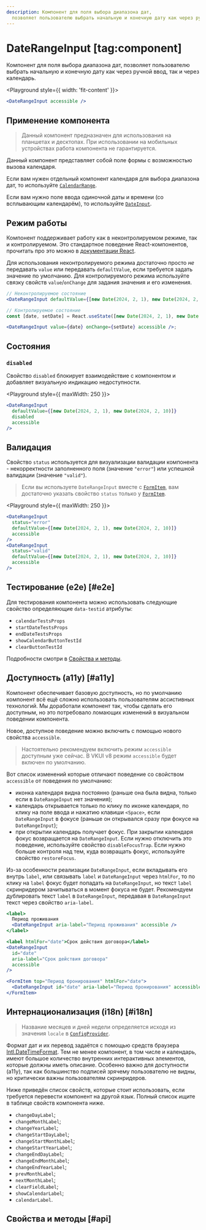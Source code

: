 ```yaml
---
description: Компонент для поля выбора диапазона дат,
  позволяет пользователю выбрать начальную и конечную дату как через ручной ввод, так и через календарь.
---
```


<Overview group="dates">

# DateRangeInput [tag:component]

Компонент для поля выбора диапазона дат, позволяет пользователю выбрать начальную и конечную дату как через ручной ввод,
так и через календарь.

</Overview>

<Playground style={{ width: 'fit-content' }}>
  ```jsx
  <DateRangeInput accessible />
  ```
</Playground>

## Применение компонента

> Данный компонент предназначен для использования на планшетах и десктопах.
> При использовании на мобильных устройствах работа компонента не гарантируется.

Данный компонент представляет собой поле формы с возможностью вызова календаря.

Если вам нужен отдельный компонент календаря для выбора диапазона дат, то используйте [`CalendarRange`](/components/calendar-range).

Если вам нужно поле ввода одиночной даты и времени (со всплывающим календарём), то используйте [`DateInput`](/components/date-input).

## Режим работы

Компонент поддерживает работу как в неконтролируемом режиме, так и контролируемом. Это стандартное поведение
React-компонентов, прочитать про это можно в [документации React](https://react.dev/reference/react-dom/components/input#controlling-an-input-with-a-state-variable).

Для использования неконтролируемого режима достаточно просто _не_ передавать `value` или передавать `defaultValue`, если
требуется задать значение по умолчанию.
Для контролируемого режима используйте связку свойств `value`/`onChange` для задания значения и его изменения.

```jsx
// Неконтролируемое состояние
<DateRangeInput defaultValue={[new Date(2024, 2, 1), new Date(2024, 2, 10)]} accessible />;

// Контролируемое состояние
const [date, setDate] = React.useState([new Date(2024, 2, 1), new Date(2024, 2, 10)]);

<DateRangeInput value={date} onChange={setDate} accessible />;
```

## Состояния

### `disabled`

Свойство `disabled` блокирует взаимодействие с компонентом и добавляет визуальную индикацию недоступности.

<Playground style={{ maxWidth: 250 }}>
  ```jsx
  <DateRangeInput
    defaultValue={[new Date(2024, 2, 1), new Date(2024, 2, 10)]}
    disabled
    accessible
  />
  ```
</Playground>

## Валидация

Свойство `status` используется для визуализации валидации компонента - некорректности заполненного поля (значение `"error"`)
или успешной валидации (значение `"valid"`).

> Если вы используете `DateRangeInput` вместе с [`FormItem`](/components/form-item), вам достаточно указать свойство `status` только у
> [`FormItem`](/components/form-item).

<Playground style={{ maxWidth: 250 }}>
  ```jsx
  <DateRangeInput
    status="error"
    defaultValue={[new Date(2024, 2, 1), new Date(2024, 2, 10)]}
    accessible
  />
  <DateRangeInput
    status="valid"
    defaultValue={[new Date(2024, 2, 1), new Date(2024, 2, 10)]}
    accessible
  />
  ```
</Playground>

## Тестирование (e2e) [#e2e]

Для тестирования компонента можно использовать следующие свойство определяющие `data-testid` атрибуты:

- `calendarTestsProps`
- `startDateTestsProps`
- `endDateTestsProps`
- `showCalendarButtonTestId`
- `clearButtonTestId`

Подробности смотри в [Свойства и методы](#api).

## Доступность (a11y) [#a11y]

Компонент обеспечивает базовую доступность, но по умолчанию компонент всё ещё сложно использовать пользователям ассистивных
технологий. Мы доработали компонент так, чтобы сделать его доступным, но это потребовало ломающих изменений в визуальном поведении
компонента.

Новое, доступное поведение можно включить с помощью нового свойства `accessible`.

> Настоятельно рекомендуем включить режим `accessible` доступным уже сейчас. В VKUI v8 режим `accessible` будет включен
> по умолчанию.

Вот список изменений которые отличают поведение со свойством `accessible` от поведения по умолчанию:

- иконка календаря видна постоянно (раньше она была видна, только если в `DateRangeInput` нет значения);
- календарь открывается только по клику по иконке календаря, по клику на поле ввода и нажатию клавиши `<Space>`,
  если `DateRangeInput` в фокусе (раньше он открывался сразу при фокусе на `DateRangeInput`);
- при открытии календарь получает фокус. При закрытии календаря фокус возвращается на `DateRangeInput`. Если нужно
  отключить это поведение, используйте свойство `disableFocusTrap`. Если нужно больше контроля над тем, куда возвращать фокус,
  используйте свойство `restoreFocus`.

Из-за особенности реализации `DateRangeInput`, если вкладывать его внутрь `label`, или связывать `label` и `DateRangeInput` через `htmlFor`,
то по клику на `label` фокус будет попадать на `DateRangeInput`, но текст `label` скринридером зачитываться в момент фокуса не будет.
Рекомендуем дублировать текст `label` в `DateRangeInput`, передавая в `DateRangeInput` текст через свойство `aria-label`.

```jsx
<label>
  Период проживания
  <DateRangeInput aria-label="Период проживания" accessible />
</label>
```

```jsx
<label htmlFor="date">Срок действия договора</label>
<DateRangeInput
  id="date"
  aria-label="Срок действия договора"
  accessible
/>
```

```jsx
<FormItem top="Период бронирования" htmlFor="date">
  <DateRangeInput id="date" aria-label="Период бронирования" accessible />
</FormItem>
```

## Интернационализация (i18n) [#i18n]

> Название месяцев и дней недели определяется исходя из значения `locale` в [`ConfigProvider`](/components/config-provider).

Формат дат и их перевод задаётся с помощью средств браузера [Intl.DateTimeFormat](https://developer.mozilla.org/en-US/docs/Web/JavaScript/Reference/Global_Objects/Intl/DateTimeFormat).
Тем не менее компонент, в том числе и календарь, имеют большое количество внутренних интерактивных элементов, которые должны иметь
описание. Особенно важно для доступности (a11y), так как большинство подписей зрячему пользователю не видны, но критически важны
пользователям скринридеров.

Ниже приведён список свойств, которые стоит использовать, если требуется перевести компонент на другой язык. Полный список ищите
в таблице свойств компонента ниже.

- `changeDayLabel`;
- `changeMonthLabel`;
- `changeYearLabel`;
- `changeStartDayLabel`;
- `changeStartMonthLabel`;
- `changeStartYearLabel`;
- `changeEndDayLabel`;
- `changeEndMonthLabel`;
- `changeEndYearLabel`;
- `prevMonthLabel`;
- `nextMonthLabel`;
- `clearFieldLabel`;
- `showCalendarLabel`;
- `calendarLabel`.

## Свойства и методы [#api]

<PropsTable name="DateRangeInput" />
